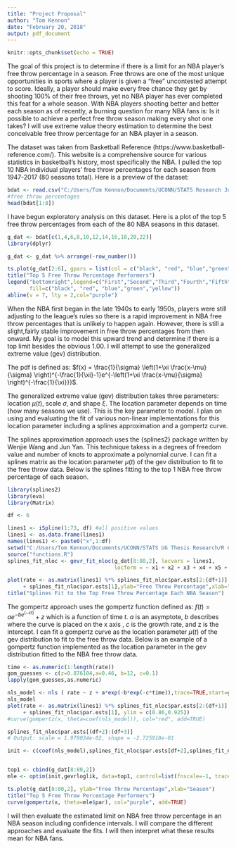 ---
title: "Project Proposal"
author: "Tom Kennon"
date: "February 20, 2018"
output: pdf_document
---

```{r setup, include=FALSE}
knitr::opts_chunk$set(echo = TRUE)
```


The goal of this project is to determine if there is a limit for an NBA player's free throw percentage in a season.  Free throws are one of the most unique opportunities in sports where a player is given a "free" uncontested attempt to score.  Ideally, a player should make every free chance they get by shooting 100% of their free throws, yet no NBA player has ever completed this feat for a whole season.  With NBA players shooting better and better each season as of recently,  a burning question for many NBA fans is: Is it possible to achieve a perfect free throw season making every shot one takes?  I will use extreme value theory estimation to determine the best conceivable free throw percentage for an NBA player in a season.

The dataset was taken from Basketball Reference (https://www.basketball-reference.com/).  This website is a comprehensive source for various statistics in basketball's history, most specifically the NBA.  I pulled the top 10 NBA individual players' free throw percentages for each season from 1947-2017 (80 seasons total).   Here is a preview of the dataset:

```{r data, echo=FALSE}
bdat <- read.csv("C:/Users/Tom Kennon/Documents/UCONN/STATS Research Jun Yan/ft10.csv",header=TRUE, sep=",")
#free throw percentages
head(bdat[1:8])
```

I have begun exploratory analysis on this dataset.  Here is a plot of the top 5 free throw percentages from each of the 80 NBA seasons in this dataset.


```{r dplyr, echo=FALSE,include=FALSE}
g_dat <- bdat[c(1,4,6,8,10,12,14,16,18,20,22)]
library(dplyr)
```

```{r tsplot, echo=FALSE}
g_dat <- g_dat %>% arrange(-row_number())

ts.plot(g_dat[2:6], gpars = list(col = c("black", "red", "blue","green","yellow")),ylab="Free Throw Percentage",xlab="Season")
title("Top 5 Free Throw Percentage Performers")
legend("bottomright",legend=c("First","Second","Third","Fourth","Fifth"),
       fill=c("black", "red", "blue","green","yellow"))
abline(v = 7, lty = 2,col="purple")
```

When the NBA first began in the late 1940s to early 1950s, players were still adjusting to the league's rules so there is a rapid improvement in NBA free throw percentages that is unlikely to happen again.  However, there is still a slight,fairly stable improvement in free throw percentages from then onward.  My goal is to model this upward trend and determine if there is a top limit besides the obvious 1.00.  I will attempt to use the generalized extreme value (gev) distribution.

The pdf is defined as:
$f(x) =  \frac{1}{\sigma} \left(1+\xi \frac{x-\mu}{\sigma} \right)^{-\frac{1}{\xi}-1}e^{-\left(1+\xi \frac{x-\mu}{\sigma} \right)^{-\frac{1}{\xi}}}$.

The generalized extreme value (gev) distribution takes three parameters: location $\mu(t)$, scale $\sigma$, and shape $\xi$.  The location parameter depends on time (how many seasons we use).  This is the key parameter to model.  I plan on using and evaluating the fit of various non-linear implementations for this location parameter including a splines approximation and a gompertz curve.


The splines approximation approach uses the {splines2} package written by Wenjie Wang and Jun Yan.  This technique takess in a degrees of freedom value and number of knots to approximate a polynomial curve.  I can fit a splines matrix as the location parameter $\mu(t)$ of the gev distribution to fit to the free throw data.  Below is the splines fitting to the top 1 NBA free throw percentage of each season.

```{r splines, echo=FALSE}
library(splines2)
library(eva)
library(Matrix)

df <- 6

lines1 <- iSpline(1:73, df) #all positive values
lines1 <- as.data.frame(lines1)
names(lines1) <- paste0("x",1:df)
setwd("C:/Users/Tom Kennon/Documents/UCONN/STATS UG Thesis Research/R Code")
source("functions.R")
splines_fit_nloc <- gevr_fit_nloc(g_dat[8:80,2], locvars = lines1,
                                  locform = ~ x1 + x2 + x3 + x4 + x5 + x6)

plot(rate <- as.matrix(lines1) %*% splines_fit_nloc$par.ests[2:(df+1)]
     + splines_fit_nloc$par.ests[1],ylab="Free Throw Percentage",xlab="Season")
title("Splines Fit to the Top Free Throw Percentage Each NBA Season")
```




The gompertz approach uses the gompertz function defined as:
$f(t)= ae^{-be^{(-ct)}} + z$ which is a function of time $t$.  $a$ is an asymptote, $b$ describes where the curve is placed on the x axis , $c$ is the growth rate, and z is the intercept.  I can fit a gompertz curve as the location parameter $\mu(t)$ of the gev distribution to fit to the free throw data.  Below is an example of a gompertz function implemented as the location parameter in the gev distribution fitted to the NBA free throw data.

```{r gom, echo=FALSE,include=FALSE}
time <- as.numeric(1:length(rate))
gom_guesses <- c(z=0.876104,a=0.46, b=12, c=0.1)
lapply(gom_guesses,as.numeric)

nls_model <- nls ( rate ~ z + a*exp(-b*exp(-c*time)),trace=TRUE,start=gom_guesses)
nls_model
plot(rate <- as.matrix(lines1) %*% splines_fit_nloc$par.ests[2:(df+1)]
     + splines_fit_nloc$par.ests[1], ylim = c(0.86,0.925))
#curve(gompertz(x, theta=coef(nls_model)), col="red", add=TRUE)

splines_fit_nloc$par.ests[(df+2):(df+3)]
# Output: scale = 1.979034e-02, shape = -2.725918e-01

init <- c(coef(nls_model),splines_fit_nloc$par.ests[df+2],splines_fit_nloc$par.ests[df+3])


top1 <- cbind(g_dat[8:80,2])
mle <- optim(init,gevrloglik, data=top1, control=list(fnscale=-1, trace=TRUE, maxit=999))
```

```{r gompertz, echo=FALSE}
ts.plot(g_dat[8:80,2], ylab="Free Throw Percentage",xlab="Season")
title("Top 5 Free Throw Percentage Performers")
curve(gompertz(x, theta=mle$par), col="purple", add=TRUE)
```


I will then evaluate the estimated limit on NBA free throw percentage in an NBA season including confidence intervals.  I will compare the different approaches and evaluate the fits.  I will then interpret what these results mean for NBA fans.